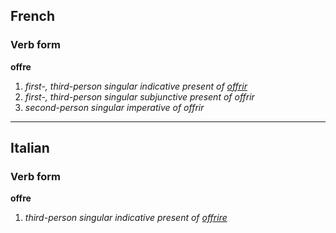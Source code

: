 ==French==
===Verb form===
'''offre'''

# ''first-, third-person singular indicative present of [[offrir]]''
# ''first-, third-person singular subjunctive present of offrir''
# ''second-person singular imperative of offrir''

----

==Italian==
===Verb form===
'''offre'''

# ''third-person singular indicative present of [[offrire]]''